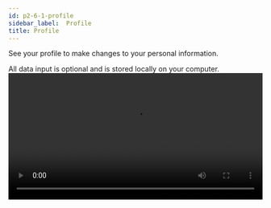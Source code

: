 ```yaml
---
id: p2-6-1-profile
sidebar_label:  Profile
title: Profile
---
```


See your profile to make changes to your personal information.

All data input is optional and is stored locally on your computer.
<video controls src="/AutographaV2-1-0/profile.mov" width="100%" type="video/mov"/>